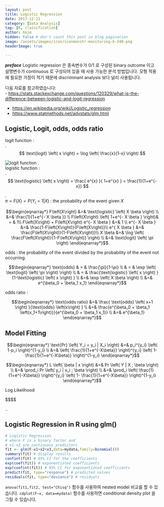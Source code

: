 ```yaml
---
layout: post  
title: Logistic Regression  
date: 2017-12-21  
category: [Data Analysis]  
tag: [R, classification]  
author: hkim  
hidden: false # don't count this post in blog pagination  
image: /assets/images/icon/iconmonstr-monitoring-6-240.png  
headerImage: true

---
```


***preface*** Logistic regression 은 종속변수가 0/1 로 구성된 binary outcome 이고 설명변수가 continuous 로 구성되어 있을 때 사용 가능한 분석 방법입니다. 모형 적용에 필요한 가정이 적기 때문에 discriminant analysis 보다 널리 사용됩니다.

다음 자료를 참고하였습니다:  
- [https://stats.stackexchange.com/questions/120329/what-is-the-difference-between-logistic-and-logit-regression](https://stats.stackexchange.com/questions/120329/what-is-the-difference-between-logistic-and-logit-regression)

- [https://en.wikipedia.org/wiki/Logistic_regression](https://en.wikipedia.org/wiki/Logistic_regression)
- [https://www.statmethods.net/advstats/glm.html](https://www.statmethods.net/advstats/glm.html)


## Logistic, Logit, odds, odds ratio

$\text{logit function}$ :  
.  
$$
\text{logit} \left( x \right) = \log \left( \frac{x}{1-x} \right)
$$

![logit function](http://mathworld.wolfram.com/images/eps-gif/LogitTransformation_1000.gif)
.  
$\text{logistic function}$ :  
.  
$$
\text{logistic} \left( x \right) = \frac{ e^{x} }{ 1+e^{x} } = \frac{1}{1+e^{-x}}
$$

.  
$\pi = F\left(X\right) = P \left( Y_i = 1 | X \right)$ : the probability of the event given $X$  

$$\begin{eqnarray*}
F\left(X\right) &=& \text{logistic} \left( X \beta \right) \\
                &=& \frac{1}{1+e^{- X \beta }} \\
F\left(X\right) \left( 1+e^{- X \beta } \right)& = & 1\\
F\left(X\right)  + F\left(X\right) e^{- X \beta } &=& 1 \\
e^{- X \beta } &=& \frac{1-F\left(X\right)}{F\left(X\right)}\\
e^{ X \beta } &=& \frac{F\left(X\right)}{1-F\left(X\right)}\\
X \beta &=& \log \left( \frac{F\left(X\right)}{1-F\left(X\right)} \right) \\
        &=& \text{logit} \left( \pi \right)
\end{eqnarray*}$$



$\text{odds}$ : the probability of the event divided by the probability of the event not occurring.

$$\begin{eqnarray*}
\text{odds}
& = & \frac{\pi}{1-\pi} \\
& = & \exp \left( \text{logit} \left( \pi \right) \right) \\
& = & \frac{\text{logistic} \left( x \right) }{1-\text{logistic} \left( x \right) } \\
&=& \exp \left( X \beta \right) \\
&=& e^{\beta_0 + \beta_1 x_1}
\end{eqnarray*}$$


$\text{odds ratio}$ :

$$\begin{eqnarray*}
\text{odds ratio}
&=& \frac{ \text{odds} \left( x+1 \right) }{\text{odds} \left(x\right) } \\
&=& \frac{e^{\beta_0 + \beta_1 \left(x_1+1\right)}}{e^{\beta_0 + \beta_1 x_1}} \\
&=& e^{\beta_1}
\end{eqnarray*}$$



## Model Fitting


$$\begin{eqnarray*}
\text{Pr} \left( Y_i = y_i | X_i \right)
&=& p_i^{y_i} \left( 1-p_i \right)^{1-y_i} \\
&=& \left( \frac{1}{1+e^{-X\beta}} \right)^{y_i} \left( 1- \frac{1}{1+e^{-X\beta}} \right)^{1-y_i}
\end{eqnarray*}$$


$$\begin{eqnarray*}
L \left( \beta | x \right)
&=& Pr \left( Y | X ; \beta \right) \\
&=& \prod_i Pr \left( y_i | x_i ; \beta \right) \\
&=& \prod_i \left( \frac{1}{1+e^{-X\beta}} \right)^{y_i} \left( 1- \frac{1}{1+e^{-X\beta}} \right)^{1-y_i}
\end{eqnarray*}$$

Log Likelihood

$$\begin{eqnarray*}
\frac{1}{N} \text{log} \left( L \left( \beta | x \right) \right)
&=& \frac{1}{N} \text{log} \left( \prod_i Pr \left( y_i | x_i ; \beta \right) \right) \\
&=& \frac{1}{N} \sum_i \text{log} \left( Pr \left( y_i | x_i ; \beta \right) \right) \\

&=& \frac{1}{N} \sum_i \text{log} \left( \left( \frac{1}{1+e^{-X\beta}} \right)^{y_i} \left( 1- \frac{1}{1+e^{-X\beta}} \right)^{1-y_i} \right) \\

&=& \frac{1}{N} \sum_i \left(
  y_i \text{log} \left( \frac{1}{1+e^{-X\beta}} \right) +
  \left( 1-y_i \right) \text{log} \left( 1- \frac{1}{1+e^{-X\beta}} \right)
  \right)

\end{eqnarray*}$$

..


## Logistic Regression in R using glm()

```r
# Logistic Regression
# where F is a binary factor and
# x1-x3 are continuous predictors
fit <- glm(F~x1+x2+x3,data=mydata,family=binomial())
summary(fit) # display results
confint(fit) # 95% CI for the coefficients
exp(coef(fit)) # exponentiated coefficients
exp(confint(fit)) # 95% CI for exponentiated coefficients
predict(fit, type="response") # predicted values
residuals(fit, type="deviance") # residuals
```

`anova(fit1,fit2, test="Chisq")` 함수를 사용하여 nested model 비교를 할 수 있습니다. `cdplot(F~x, data=mydata)` 함수를 사용하면 conditional density plot 을 그릴 수 있습니다.
